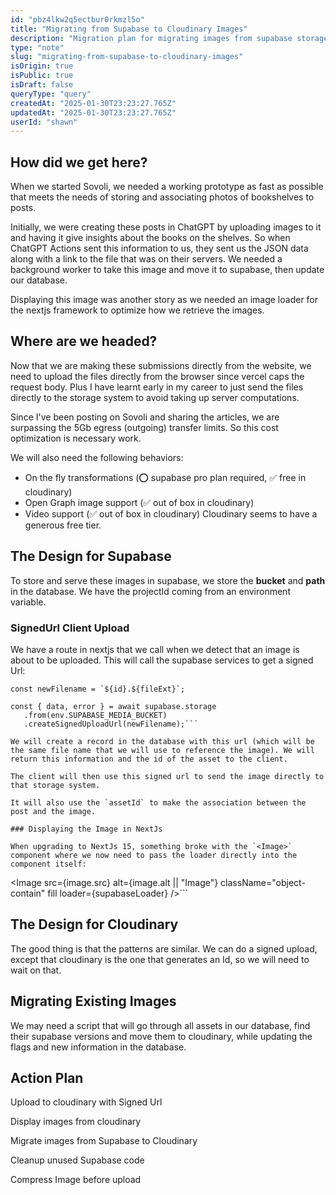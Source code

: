 ```yaml
---
id: "pbz4lkw2q5ectbur0rkmzl5o"
title: "Migrating from Supabase to Cloudinary Images"
description: "Migration plan for migrating images from supabase storage to cloudinary that is hosted on NextJs"
type: "note"
slug: "migrating-from-supabase-to-cloudinary-images"
isOrigin: true
isPublic: true
isDraft: false
queryType: "query"
createdAt: "2025-01-30T23:23:27.765Z"
updatedAt: "2025-01-30T23:23:27.765Z"
userId: "shawn"
---
```


## How did we get here?

When we started Sovoli, we needed a working prototype as fast as possible that meets the needs of storing and associating photos of bookshelves to posts.

Initially, we were creating these posts in ChatGPT by uploading images to it and having it give insights about the books on the shelves. So when ChatGPT Actions sent this information to us, they sent us the JSON data along with a link to the file that was on their servers. We needed a background worker to take this image and move it to supabase, then update our database.

Displaying this image was another story as we needed an image loader for the nextjs framework to optimize how we retrieve the images.

## Where are we headed?

Now that we are making these submissions directly from the website, we need to upload the files directly from the browser since vercel caps the request body. Plus I have learnt early in my career to just send the files directly to the storage system to avoid taking up server computations.

Since I've been posting on Sovoli and sharing the articles, we are surpassing the 5Gb egress (outgoing) transfer limits. So this cost optimization is necessary work.

We will also need the following behaviors:

- On the fly transformations (⭕️ supabase pro plan required, ✅ free in cloudinary)
- Open Graph image support (✅ out of box in cloudinary)
- Video support (✅ out of box in cloudinary)
Cloudinary seems to have a generous free tier.

## The Design for Supabase

To store and serve these images in supabase, we store the **bucket** and **path** in the database. We have the projectId coming from an environment variable.

### SignedUrl Client Upload

We have a route in nextjs that we call when we detect that an image is about to be uploaded. This will call the supabase services to get a signed Url:

```
const newFilename = `${id}.${fileExt}`;

const { data, error } = await supabase.storage
   .from(env.SUPABASE_MEDIA_BUCKET)
   .createSignedUploadUrl(newFilename);```

We will create a record in the database with this url (which will be the same file name that we will use to reference the image). We will return this information and the id of the asset to the client.

The client will then use this signed url to send the image directly to that storage system.

It will also use the `assetId` to make the association between the post and the image.

### Displaying the Image in NextJs

When upgrading to NextJs 15, something broke with the `<Image>` component where we now need to pass the loader directly into the component itself:

```
<Image
  src={image.src}
  alt={image.alt || "Image"}
  className="object-contain"
  fill
  loader={supabaseLoader}
/>```

## The Design for Cloudinary

The good thing is that the patterns are similar. We can do a signed upload, except that cloudinary is the one that generates an Id, so we will need to wait on that.

## Migrating Existing Images

We may need a script that will go through all assets in our database, find their supabase versions and move them to cloudinary, while updating the flags and new information in the database.

## Action Plan

Upload to cloudinary with Signed Url

Display images from cloudinary

Migrate images from Supabase to Cloudinary

Cleanup unused Supabase code

Compress Image before upload
